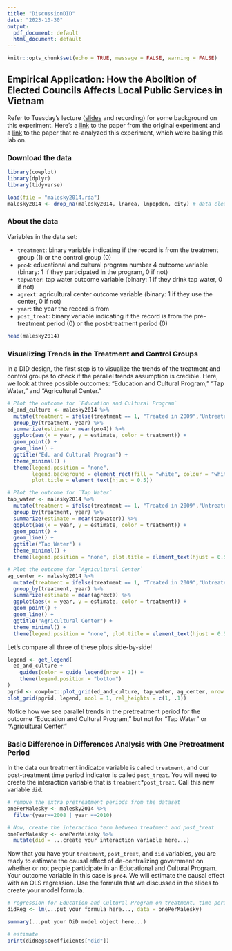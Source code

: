 ```yaml
---
title: "DiscussionDID"
date: "2023-10-30"
output:
  pdf_document: default
  html_document: default
---
```


```r
knitr::opts_chunk$set(echo = TRUE, message = FALSE, warning = FALSE)
```

## Empirical Application: How the Abolition of Elected Councils Affects Local Public Services in Vietnam

Refer to Tuesday's lecture ([slides](causal3900.github.io/assets/slides/9-1_did.pdf) and recording) for some background on this experiment. Here's a [link](https://www.cambridge.org/core/journals/american-political-science-review/article/impact-of-recentralization-on-public-services-a-differenceindifferences-analysis-of-the-abolition-of-elected-councils-in-vietnam/3477854BAAFE152DC93C594169D64F58) to the paper from the original experiment and a [link](https://www.cambridge.org/core/journals/political-analysis/article/using-multiple-pretreatment-periods-to-improve-differenceindifferences-and-staggered-adoption-designs/747F618FD4AD82A536823521D89310F7) to the paper that re-analyzed this experiment, which we're basing this lab on. 

### Download the data
```r
library(cowplot)
library(dplyr)
library(tidyverse)

load(file = "malesky2014.rda")
malesky2014 <- drop_na(malesky2014, lnarea, lnpopden, city) # data cleaning
```


### About the data

Variables in the data set:

- `treatment`: binary variable indicating if the record is from the treatment group ($1$) or the control group ($0$)
- `pro4`: educational and cultural program number 4 outcome variable (binary: $1$ if they participated in the program, $0$ if not)
- `tapwater`: tap water outcome variable (binary: $1$ if they drink tap water, $0$ if not)
- `agrext`: agricultural center outcome variable (binary: $1$ if they use the center, $0$ if not)
- `year`: the year the record is from
- `post_treat`: binary variable indicating if the record is from the pre-treatment period ($0$) or the post-treatment period ($0$)

```r
head(malesky2014)
```


### Visualizing Trends in the Treatment and Control Groups

In a DID design, the first step is to visualize the trends of the treatment and control groups to check if the parallel trends assumption is credible. Here, we look at three possible outcomes: "Education and Cultural Program," "Tap Water," and "Agricultural Center."

```r
# Plot the outcome for `Education and Cultural Program`
ed_and_culture <- malesky2014 %>%
  mutate(treatment = ifelse(treatment == 1, "Treated in 2009","Untreated")) %>%
  group_by(treatment, year) %>%
  summarize(estimate = mean(pro4)) %>%
  ggplot(aes(x = year, y = estimate, color = treatment)) + 
  geom_point() + 
  geom_line() + 
  ggtitle("Ed. and Cultural Program") +
  theme_minimal() +
  theme(legend.position = "none",
        legend.background = element_rect(fill = "white", colour = "white"),
        plot.title = element_text(hjust = 0.5))

# Plot the outcome for `Tap Water`
tap_water <- malesky2014 %>%
  mutate(treatment = ifelse(treatment == 1, "Treated in 2009","Untreated")) %>%
  group_by(treatment, year) %>%
  summarize(estimate = mean(tapwater)) %>%
  ggplot(aes(x = year, y = estimate, color = treatment)) +
  geom_point() +
  geom_line() +
  ggtitle("Tap Water") +
  theme_minimal() +
  theme(legend.position = "none", plot.title = element_text(hjust = 0.5))

# Plot the outcome for `Agricultural Center`
ag_center <- malesky2014 %>%
  mutate(treatment = ifelse(treatment == 1, "Treated in 2009","Untreated")) %>%
  group_by(treatment, year) %>%
  summarize(estimate = mean(agrext)) %>%
  ggplot(aes(x = year, y = estimate, color = treatment)) +
  geom_point() +
  geom_line() +
  ggtitle("Agricultural Center") +
  theme_minimal() + 
  theme(legend.position = "none", plot.title = element_text(hjust = 0.5))
```

Let's compare all three of these plots side-by-side!
```r
legend <- get_legend(
  ed_and_culture + 
    guides(color = guide_legend(nrow = 1)) +
    theme(legend.position = "bottom")
)
pgrid <- cowplot::plot_grid(ed_and_culture, tap_water, ag_center, nrow = 1)
plot_grid(pgrid, legend, ncol = 1, rel_heights = c(1, .1))
```
Notice how we see parallel trends in the pretreatment period for the outcome "Education and Cultural Program," but not for "Tap Water" or "Agricultural Center."

### Basic Difference in Differences Analysis with One Pretreatment Period

In the data our treatment indicator variable is called `treatment`, and our
post-treatment time period indicator is called `post_treat`. You will need to
create the interaction variable that is `treatment`*`post_treat`. Call this
new variable `did`.

```r
# remove the extra pretreatment periods from the dataset
onePerMalesky <- malesky2014 %>%
  filter(year==2008 | year ==2010)

# Now, create the interaction term between treatment and post_treat
onePerMalesky <- onePerMalesky %>%
  mutate(did = ...create your interaction variable here...)
```

Now that you have your `treatment`, `post_treat`, and `did` variables, you are
ready to estimate the causal effect of de-centralizing government on whether or
not people participate in an Educational and Cultural Program. Your outcome
variable in this case is `pro4`. We will estimate the causal effect with an 
OLS regression. Use the formula that we discussed in the slides to create 
your model formula.
```r
# regression for Education and Cultural Program on treatment, time period, and interaction term
didReg <- lm(...put your formula here..., data = onePerMalesky)

summary(...put your DiD model object here...)

# estimate
print(didReg$coefficients["did"])
```


